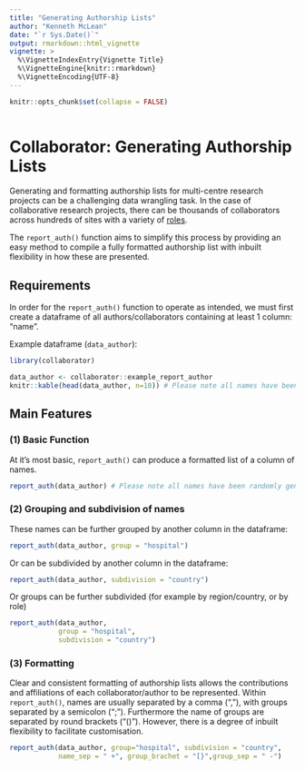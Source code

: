 ```yaml
---
title: "Generating Authorship Lists"
author: "Kenneth McLean"
date: "`r Sys.Date()`"
output: rmarkdown::html_vignette
vignette: >
  %\VignetteIndexEntry{Vignette Title}
  %\VignetteEngine{knitr::rmarkdown}
  %\VignetteEncoding{UTF-8}
---
```


```r
knitr::opts_chunk$set(collapse = FALSE)
  
```
# Collaborator: Generating Authorship Lists

Generating and formatting authorship lists for multi-centre research projects can be a challenging data wrangling task. In the case of collaborative research projects, there can be thousands of collaborators across hundreds of sites with a variety of [roles](https://doi.org/10.1016/j.ijsu.2017.12.019).\n 

The `report_auth()` function aims to simplify this process by providing an easy method to compile a fully formatted authorship list with inbuilt flexibility in how these are presented.

## Requirements
In order for the `report_auth()` function to operate as intended, we must first create a dataframe of all authors/collaborators containing at least 1 column: "name".

Example dataframe (`data_author`):
```r
library(collaborator)

data_author <- collaborator::example_report_author
knitr::kable(head(data_author, n=10)) # Please note all names have been randomly generated

```

## Main Features
### (1) Basic Function
At it's most basic, `report_auth()` can produce a formatted list of a column of names.
```r

report_auth(data_author) # Please note all names have been randomly generated

```

### (2) Grouping and subdivision of names

These names can be further grouped by another column in the dataframe:
```r

report_auth(data_author, group = "hospital")

```

Or can be subdivided by another column in the dataframe:
```r

report_auth(data_author, subdivision = "country")

```

Or groups can be further subdivided (for example by region/country, or by role)
```r

report_auth(data_author,
            group = "hospital",
            subdivision = "country")

```

### (3) Formatting
Clear and consistent formatting of authorship lists allows the contributions and affiliations of each collaborator/author to be represented. Within `report_auth()`, names are usually separated by a comma (","), with groups separated by a semicolon (";"). Furthermore the name of groups are separated by round brackets ("()"). However, there is a degree of inbuilt flexibility to facilitate customisation.


```r

report_auth(data_author, group="hospital", subdivision = "country",
            name_sep = " +", group_brachet = "[}",group_sep = " -")

```
